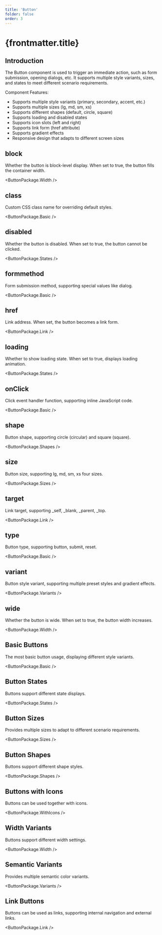 ```yaml
---
title: 'Button'
folder: false
order: 3
---
```



# {frontmatter.title}

## Introduction

The Button component is used to trigger an immediate action, such as form submission, opening dialogs, etc. It supports multiple style variants, sizes, and states to meet different scenario requirements.

Component Features:

- Supports multiple style variants (primary, secondary, accent, etc.)
- Supports multiple sizes (lg, md, sm, xs)
- Supports different shapes (default, circle, square)
- Supports loading and disabled states
- Supports icon slots (left and right)
- Supports link form (href attribute)
- Supports gradient effects
- Responsive design that adapts to different screen sizes

## block

Whether the button is block-level display. When set to true, the button fills the container width.

<ButtonPackage.Width />

## class

Custom CSS class name for overriding default styles.

<ButtonPackage.Basic />

## disabled

Whether the button is disabled. When set to true, the button cannot be clicked.

<ButtonPackage.States />

## formmethod

Form submission method, supporting special values like dialog.

<ButtonPackage.Basic />

## href

Link address. When set, the button becomes a link form.

<ButtonPackage.Link />

## loading

Whether to show loading state. When set to true, displays loading animation.

<ButtonPackage.States />

## onClick

Click event handler function, supporting inline JavaScript code.

<ButtonPackage.Basic />

## shape

Button shape, supporting circle (circular) and square (square).

<ButtonPackage.Shapes />

## size

Button size, supporting lg, md, sm, xs four sizes.

<ButtonPackage.Sizes />

## target

Link target, supporting _self, _blank, _parent, _top.

<ButtonPackage.Link />

## type

Button type, supporting button, submit, reset.

<ButtonPackage.Basic />

## variant

Button style variant, supporting multiple preset styles and gradient effects.

<ButtonPackage.Variants />

## wide

Whether the button is wide. When set to true, the button width increases.

<ButtonPackage.Width />

## Basic Buttons

The most basic button usage, displaying different style variants.

<ButtonPackage.Basic />

## Button States

Buttons support different state displays.

<ButtonPackage.States />

## Button Sizes

Provides multiple sizes to adapt to different scenario requirements.

<ButtonPackage.Sizes />

## Button Shapes

Buttons support different shape styles.

<ButtonPackage.Shapes />

## Buttons with Icons

Buttons can be used together with icons.

<ButtonPackage.WithIcons />

## Width Variants

Buttons support different width settings.

<ButtonPackage.Width />

## Semantic Variants

Provides multiple semantic color variants.

<ButtonPackage.Variants />

## Link Buttons

Buttons can be used as links, supporting internal navigation and external links.

<ButtonPackage.Link />
